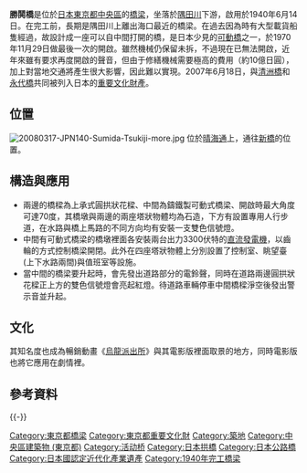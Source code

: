{{coord|35.6623|139.7749|type:landmark_region:JP|display=title}}
{{japanese|image=Tsukiji buildings.jpg|japanese=勝鬨橋|kana=かちどきばし|romaji=Kachidokibashi}}

'''勝鬨橋'''是位於[[日本|日本]][[東京都|東京都]][[中央區_(東京都)|中央區]]的[[橋梁|橋梁]]，坐落於[[隅田川|隅田川]]下游，啟用於1940年6月14日。在{{link-ja|築地大橋|築地大橋}}完工前，長期是隅田川上離出海口最近的橋梁。在過去因為時有大型載貨船隻經過，故設計成一座可以自中間打開的橋，是日本少見的[[开启桥|可動橋]]之一，於1970年11月29日做最後一次的開啟。雖然機械仍保留未拆，不過現在已無法開啟，近年來雖有要求再度開啟的聲音，但由于修繕機械需要極高的費用（約10億日圓），加上對當地交通將產生很大影響，因此難以實現。2007年6月18日，與[[清洲橋|清洲橋]]和[[永代橋|永代橋]]共同被列入日本的[[重要文化財產|重要文化財產]]。

== 位置 ==
[[File:20080317-JPN140-Sumida-Tsukiji-more.jpg|thumb]]
位於[[晴海通|晴海通]]上，通往[[新橋_(東京都港區)|新橋]]的位置。

== 構造與應用 ==
* 兩邊的橋樑為上承式圓拱狀花樑、中間為鑄鐵製可動式橋梁、開啟時最大角度可達70度，其橋墩與兩邊的兩座塔狀物體均為石造，下方有設置專用人行步道，在水路與橋上馬路的不同方向均有安裝一支雙色信號燈。
* 中間有可動式橋梁的橋墩裡面各安裝兩台出力3300伏特的[[直流發電機|直流發電機]]，以齒輪的方式控制橋梁開閉。此外在四座塔狀物體上分別設置了控制室、眺望臺(上下水路兩間)與值班室等設施。
* 當中間的橋梁要升起時，會先發出道路部分的電鈴聲，同時在道路兩邊圓拱狀花樑正上方的雙色信號燈會亮起紅燈。待道路車輛停車中間橋樑淨空後發出警示音並升起。

== 文化 ==
其知名度也成為暢銷動畫《[[烏龍派出所|烏龍派出所]]》與其電影版裡面取景的地方，同時電影版也將它應用在劇情裡。

== 參考資料 ==
{{Commonscat|Kachidokibashi}}
{{reflist}}

{{-}}
{{Bridge-Stub}}

{{DEFAULTSORT:Kachidokibashi}}
[[Category:東京都橋梁|Category:東京都橋梁]]
[[Category:東京都重要文化財|Category:東京都重要文化財]]
[[Category:築地|Category:築地]]
[[Category:中央區建築物_(東京都)|Category:中央區建築物 (東京都)]]
[[Category:活动桥|Category:活动桥]]
[[Category:日本拱橋|Category:日本拱橋]]
[[Category:日本公路橋|Category:日本公路橋]]
[[Category:日本國認定近代化產業遺產|Category:日本國認定近代化產業遺產]]
[[Category:1940年完工橋梁|Category:1940年完工橋梁]]